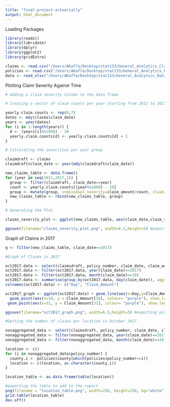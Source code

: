 ```yaml
---
title: "final-project-actuarially"
output: html_document
---
```

Loading Packages
```r
library(readxl)
library(lubridate)
library(dplyr)
library(ggplot2)
library(gridExtra)
```

```r
claims <- read.csv("/Users/AKaffa/Desktop/stat133/General_Analytics_Claims.csv")
policies <- read.csv("/Users/AKaffa/Desktop/stat133/General_Analytics_Policies.csv")
data <- read_xlsx("/Users/AKaffa/Desktop/stat133/General_Analytics_Data.xlsx")
```

Plotting Claim Severity Against Time 
```r
# Adding a claim severity column to the data frame

# Creating a vector of claim counts per year starting from 2011 to 2017

yearly.claim.counts <- rep(0,7)
dates <- mdy(claims$claim_date)
years <- year(dates)
for (i in 1:length(years)) {
  d <- (years[i]%%1000) - 10
  yearly.claim.counts[d] <- yearly.claim.counts[d] + 1
}

# Calculating the severities per year group 

claimdraft <- claims
claimdraft$claim_date <- year(mdy(claimdraft$claim_date))

new_claims_table <- data.frame()
for (year in seq(2011,2017,1)) {
  group <- filter(claimdraft, claim_date==year)
  count <- yearly.claim.counts[(year%%1000) - 10]
  group <- mutate(group, individual_severity=claim_amount/count, claim_severity = sum(claim_amount)/count)
  new_claims_table <- rbind(new_claims_table, group)
}
```


```r
# Generating the Plot

claims_severity_plot <- ggplot(new_claims_table, aes(claim_date,claim_severity)) + theme_classic() + geom_line() + xlab("Date") + ylab("Claim Severity") + geom_point(aes(x= 2017, y = max(claim_severity), colour= "purple"), show.legend = FALSE) + ggtitle("Claim Severities over 7 Years (2012-2017)")

ggsave(filename="claims_severity_plot.png", width=6.5,height=5) #exporting plot to add to the report
```

Graph of Claims in 2017
```r

q <- filter(new_claims_table, claim_date==2017)

#Graph of Claims in 2017

oct2017.data <- select(claimsdraft, policy_number, claim_date, claim_amount)
oct2017.data <- filter(oct2017.data, year(claim_date)==2017)
oct2017.data <- filter(oct2017.data, month(claim_date)==10)
oct2017.data <- summarise(group_by(oct2017.data, day(claim_date)), aggregate.amount = sum(claim_amount)) # Aggregating daily claim amounts
colnames(oct2017.data) <- c("Day", "Claim_Amount")

oct2017_graph <- ggplot(oct2017.data) + geom_line(aes(x=Day,y=Claim_Amount)) + labs(x="Date", y="Claim Amount", title ="Claim Amounts Through October Northern California Wildfires") + theme_classic() + 
  geom_point(aes(x=10, y = Claim_Amount[10], colour= "purple"), show.legend = FALSE) +
 geom_point(aes(x=31, y = Claim_Amount[31], colour= "purple"), show.legend = FALSE) 

ggsave(filename="oct2017_graph.png", width=6.5,height=5) #exporting plot to add to the report
```


```r
#Getting the number of claims per location in October 2017 

nonaggregated_data <- select(claimsdraft, policy_number, claim_date, claim_amount)
nonaggregated_data <- filter(nonaggregated_data, year(claim_date)==2017)
nonaggregated_data <- filter(nonaggregated_data, month(claim_date)==10)

location <- c()
for (i in nonaggregated_data$policy_number) {  
  county.i <- policies$county[which(policies$policy_number==i)]
  location <- c(location, as.character(county.i))
}  

location_table <- as.data.frame(table(location))

#exporting the table to add to the report
png(filename = "location_table.png", width=250, height=250, bg="white")
grid.table(location_table)
dev.off()
```


